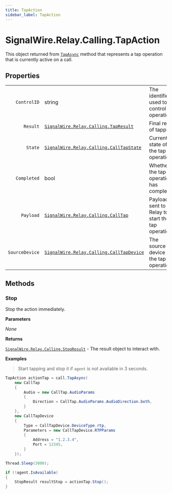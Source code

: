 ```yaml
---
title: TapAction
sidebar_label: TapAction
---
```


[signalwire-relay-calling-calltap]: ../call-tap
[signalwire-relay-calling-calltapdevice]: ../call-tap-device
[signalwire-relay-calling-calltapstate]: ../call-tap-state
[signalwire-relay-calling-stopresult]: ../results/stop-result
[signalwire-relay-calling-tapresult]: ../results/tap-result
[call]: ../call#tapasync

# SignalWire.Relay.Calling.TapAction

This object returned from [`TapAsync`][call] method that represents a tap operation that is currently active on a call.

## Properties

|    |   |   |
| -: | - | - |
| `ControlID` | string | The identifier used to control the operation. |
| `Result` | [`SignalWire.Relay.Calling.TapResult`][signalwire-relay-calling-tapresult] | Final result of tapping. |
| `State` | [`SignalWire.Relay.Calling.CallTapState`][signalwire-relay-calling-calltapstate] | Current state of the tap operation. |
| `Completed` | bool | Whether the tap operation has completed. |
| `Payload` | [`SignalWire.Relay.Calling.CallTap`][signalwire-relay-calling-calltap] | Payload sent to Relay to start the tap operation. |
| `SourceDevice` | [`SignalWire.Relay.Calling.CallTapDevice`][signalwire-relay-calling-calltapdevice] | The source device of the tap operation. |

## Methods

### Stop

Stop the action immediately.

**Parameters**

_None_

**Returns**

[`SignalWire.Relay.Calling.StopResult`][signalwire-relay-calling-stopresult] - The result object to interact with.

**Examples**

> Start tapping and stop it if `agent` is not available in 3 seconds.

```csharp
TapAction actionTap = call.TapAsync(
    new CallTap
    {
        Audio = new CallTap.AudioParams
        {
            Direction = CallTap.AudioParams.AudioDirection.both,
        }
    },
    new CallTapDevice
    {
        Type = CallTapDevice.DeviceType.rtp,
        Parameters = new CallTapDevice.RTPParams
        {
            Address = "1.2.3.4",
            Port = 12345,
        }
    });

Thread.Sleep(3000);

if (!agent.IsAvailable)
{
    StopResult resultStop = actionTap.Stop();
}
```